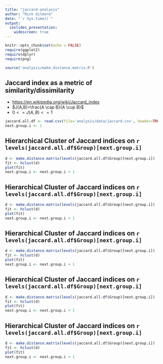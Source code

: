 ```yaml
---
title: "jaccard-analysis"
author: "Rick Gilmore"
date: "`r Sys.time()`"
output: 
  ioslides_presentation:
    widescreen: true
---
```


```r
knitr::opts_chunk$set(echo = FALSE)
require(ggplot2)
require(dplyr)
require(png)

source('analysis/make.distance.matrix.R')
```

## Jaccard index as a metric of similarity/dissimilarity

- <https://en.wikipedia.org/wiki/Jaccard_index>
- $J(A,B)=\frac{A \cap B}{A \cup B}$
- $0 <= J(A,B) <= 1$

```r
jaccard.all.df <- read.csv(file='analysis/data/jaccard.csv', header=TRUE)
next.group.i <- 1
```

## Hierarchical Cluster of Jaccard indices on `r levels(jaccard.all.df$Group)[next.group.i]`
<div class="centered">
```r
d <- make.distance.matrix(levels(jaccard.all.df$Group)[next.group.i])
fit <- hclust(d)
plot(fit)
next.group.i <- next.group.i + 1
```
</div>

## Hierarchical Cluster of Jaccard indices on `r levels(jaccard.all.df$Group)[next.group.i]`
<div class="centered">
```r
d <- make.distance.matrix(levels(jaccard.all.df$Group)[next.group.i])
fit <- hclust(d)
plot(fit)
next.group.i <- next.group.i + 1
```
</div>

## Hierarchical Cluster of Jaccard indices on `r levels(jaccard.all.df$Group)[next.group.i]`
<div class="centered">
```r
d <- make.distance.matrix(levels(jaccard.all.df$Group)[next.group.i])
fit <- hclust(d)
plot(fit)
next.group.i <- next.group.i + 1
```
</div>

## Hierarchical Cluster of Jaccard indices on `r levels(jaccard.all.df$Group)[next.group.i]`
<div class="centered">
```r
d <- make.distance.matrix(levels(jaccard.all.df$Group)[next.group.i])
fit <- hclust(d)
plot(fit)
next.group.i <- next.group.i + 1
```
</div>

## Hierarchical Cluster of Jaccard indices on `r levels(jaccard.all.df$Group)[next.group.i]`
<div class="centered">
```r
d <- make.distance.matrix(levels(jaccard.all.df$Group)[next.group.i])
fit <- hclust(d)
plot(fit)
next.group.i <- next.group.i + 1
```
</div>
